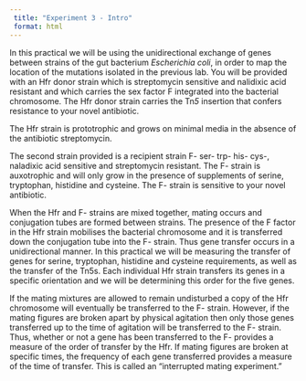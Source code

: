 ```yaml
---
 title: "Experiment 3 - Intro"
 format: html
---
```


In this practical we will be using the unidirectional exchange of genes between strains of the gut bacterium *Escherichia coli*, in order to map the location of the mutations isolated in the previous lab. You will be provided with an Hfr donor strain which is streptomycin sensitive and nalidixic acid resistant and which carries the sex factor F integrated into the bacterial chromosome. The Hfr donor strain carries the Tn*5* insertion that confers resistance to your novel antibiotic.

The Hfr strain is prototrophic and grows on minimal media in the absence of the antibiotic streptomycin. 

The second strain provided is a recipient strain F- ser- trp- his- cys-, naladixic acid sensitive and streptomycin resistant. The F- strain is auxotrophic and will only grow in the presence of supplements of serine, tryptophan, histidine and cysteine. The F- strain is sensitive to your novel antibiotic.

When the Hfr and F- strains are mixed together, mating occurs and conjugation tubes are formed between strains. The presence of the F factor in the Hfr strain mobilises the bacterial chromosome and it is transferred down the conjugation tube into the F- strain. Thus gene transfer occurs in a unidirectional manner. In this practical we will be measuring the transfer of genes for serine, tryptophan, histidine and cysteine requirements, as well as the transfer of the Tn5s. Each individual Hfr strain transfers its genes in a specific orientation and we will be determining this order for the five genes.

If the mating mixtures are allowed to remain undisturbed a copy of the Hfr chromosome will eventually be transferred to the F- strain. However, if the mating figures are broken apart by physical agitation then only those genes transferred up to the time of agitation will be transferred to the F- strain. Thus, whether or not a gene has been transferred to the F- provides a measure of the order of transfer by the Hfr. If mating figures are broken at specific times, the frequency of each gene transferred provides a measure of the time of transfer. This is called an “interrupted mating experiment.”